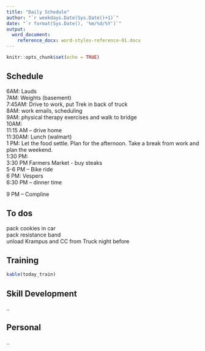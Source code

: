 ```yaml
---
title: "Daily Schedule"
author: "`r weekdays.Date(Sys.Date()+1)`"
date: "`r format(Sys.Date(), '%m/%d/%Y')`"
output: 
  word_document:
    reference_docx: word-styles-reference-01.docx
---
```


```r
knitr::opts_chunk$set(echo = TRUE)
```

## Schedule
6AM: Lauds  
7AM: Weights (basement)  
7:45AM:  Drive to work, put Trek in back of truck  
8AM: work emails, scheduling  
9AM: physical therapy exercises and walk to bridge  
10AM:  
11:15 AM – drive home  
11:30AM: Lunch (walmart)  
1 PM: Let the food settle.  Plan for the afternoon.  Take a break from work and plan the weekend.  
1:30 PM:  
3:30 PM Farmers Market - buy steaks  
5-6 PM – Bike ride  
6 PM: Vespers  
6:30 PM – dinner time  
  
9 PM – Compline  


## To dos 
pack cookies in car  
pack resistance band  
unload Krampus and CC from Truck night before  

## Training  
``` r
kable(today_train)
```

## Skill Development  
..

## Personal
..


